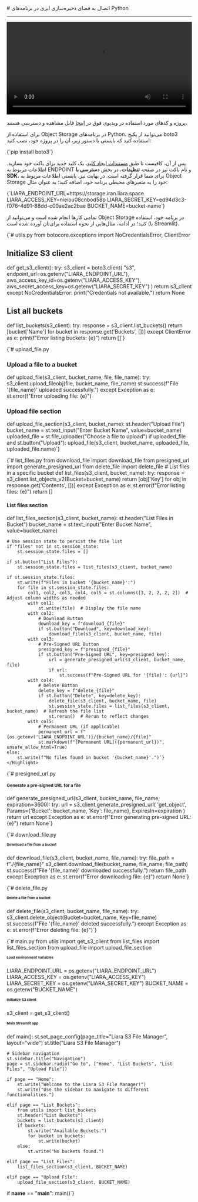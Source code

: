 

<Layout>
<Head>
<title>مستندات اتصال به Object Storage در Python - لیارا</title>
<meta property="og:title" content="مستندات خدمات رایانش ابری لیارا" />
<meta property="og:description" content="مستندات مربوط به اتصال به فضای ذخیره‌سازی ابری یا Object Storage با AWS SDK S3 در Python در لیارا"  />
<meta property="og:image" content="https://media.liara.ir/logos/liara-poster.jpg" />
</Head>
# اتصال به فضای ذخیره‌سازی ابری در برنامه‌های Python
<hr className="mb-2" />

<video
  src="https://media.liara.ir/python/python-object-storage.mp4"
  controls="controls"
  className="block w-full"
  width="100%"
/>

<div className="h-2" />
<Alert variant="success">
<p>
پروژه و کدهای مورد استفاده در ویدیوی فوق در <a href="https://github.com/liara-cloud/python-getting-started/tree/objectStorage" className="text-[#2196f3] ">اینجا</a> قابل مشاهده و دسترسی هستند.
</p>
</Alert>

برای استفاده از Object Storage در برنامه‌های Python، می‌توانید از 
پکیج <Important>boto3</Important> استفاده کنید که بایستی با دستور زیر، آن را در پروژه خود، نصب کنید:

<div className="h-2" />
<div dir='ltr'>
    <Highlight className="bash">
        {`pip install boto3`}
    </Highlight>
</div>
<div className="h-2" />

پس از آن، کافیست تا طبق <a href="/object-storage/how-tos/create-key" className="text-[#2196f3] ">مستندات ایجاد کلید</a>، یک کلید جدید برای باکت خود بسازید.
اطلاعات مربوط به ENDPOINT و نام باکت نیز در صفحه **تنظیمات**، در بخش **دسترسی با SDK**، 
برای شما قرار گرفته است.
در نهایت نیز، بایستی 
اطلاعات مربوط به Object Storage خود را 
به متغیرهای محیطی برنامه خود، اضافه کنید؛ به عنوان مثال:

<div className="h-2" />
<div dir='ltr'>
    <Highlight className="bash">
        {`LIARA_ENDPOINT_URL=https://storage.iran.liara.space
LIARA_ACCESS_KEY=nieiou08cnbod58p
LIARA_SECRET_KEY=ed94d3c3-f076-4d91-88dd-c00ae2ac2bae
BUCKET_NAME=bucket-name`}
    </Highlight>
</div>
<div className="h-2" />

تمامی کارها انجام شده است و می‌توانید از Object Storage در برنامه خود، استفاده کنید؛
در ادامه، مثال‌هایی از نحوه استفاده برای‌تان آورده شده است (با Streamlit).

<Section id="s3-client" title="ایجاد کلاینت S3 و لیست کردن باکت‌ها" />
<div className="h-2" />
<div dir='ltr'>
    <Highlight className="py">
        {`# utils.py
from botocore.exceptions import NoCredentialsError, ClientError

# Initialize S3 client
def get_s3_client():
    try:
        s3_client = boto3.client(
            "s3",
            endpoint_url=os.getenv("LIARA_ENDPOINT_URL"),
            aws_access_key_id=os.getenv("LIARA_ACCESS_KEY"),
            aws_secret_access_key=os.getenv("LIARA_SECRET_KEY")
        )
        return s3_client
    except NoCredentialsError:
        print("Credentials not available.")
        return None

# List all buckets
def list_buckets(s3_client):
    try:
        response = s3_client.list_buckets()
        return [bucket['Name'] for bucket in response.get('Buckets', [])]
    except ClientError as e:
        print(f"Error listing buckets: {e}")
        return []`}
    </Highlight>
</div>
<div className="h-2" />


<Section id="upload" title="آپلود فایل" />
<div className="h-2" />
<div dir='ltr'>
    <Highlight className="py">
        {`# upload_file.py

# Upload a file to a bucket
def upload_file(s3_client, bucket_name, file, file_name):
    try:
        s3_client.upload_fileobj(file, bucket_name, file_name)
        st.success(f"File '{file_name}' uploaded successfully.")
    except Exception as e:
        st.error(f"Error uploading file: {e}")

# Upload file section
def upload_file_section(s3_client, bucket_name):
    st.header("Upload File")
    bucket_name = st.text_input("Enter Bucket Name", value=bucket_name)
    uploaded_file = st.file_uploader("Choose a file to upload")
    if uploaded_file and st.button("Upload"):
        upload_file(s3_client, bucket_name, uploaded_file, uploaded_file.name)`}
    </Highlight>
</div>
<div className="h-2" />

<Section id="list" title="لیست کردن فایل‌ها" />
<div className="h-2" />
<div dir='ltr'>
    <Highlight className="py">
        {`# list_files.py
from download_file import download_file
from presigned_url import generate_presigned_url
from delete_file import delete_file
# List files in a specific bucket
def list_files(s3_client, bucket_name):
    try:
        response = s3_client.list_objects_v2(Bucket=bucket_name)
        return [obj['Key'] for obj in response.get('Contents', [])]
    except Exception as e:
        st.error(f"Error listing files: {e}")
        return []

# List files section
def list_files_section(s3_client, bucket_name):
    st.header("List Files in Bucket")
    bucket_name = st.text_input("Enter Bucket Name", value=bucket_name)

    # Use session state to persist the file list
    if "files" not in st.session_state:
        st.session_state.files = []

    if st.button("List Files"):
        st.session_state.files = list_files(s3_client, bucket_name)

    if st.session_state.files:
        st.write(f"Files in bucket '{bucket_name}':")
        for file in st.session_state.files:
            col1, col2, col3, col4, col5 = st.columns([3, 2, 2, 2, 2])  # Adjust column widths as needed
            with col1:
                st.write(file)  # Display the file name
            with col2:
                # Download Button
                download_key = f"download_{file}"
                if st.button("Download", key=download_key):
                    download_file(s3_client, bucket_name, file)
            with col3:
                # Pre-Signed URL Button
                presigned_key = f"presigned_{file}"
                if st.button("Pre-Signed URL", key=presigned_key):
                    url = generate_presigned_url(s3_client, bucket_name, file)
                    if url:
                        st.success(f"Pre-Signed URL for '{file}': {url}")
            with col4:
                # Delete Button
                delete_key = f"delete_{file}"
                if st.button("Delete", key=delete_key):
                    delete_file(s3_client, bucket_name, file)
                    st.session_state.files = list_files(s3_client, bucket_name)  # Refresh the file list
                    st.rerun()  # Rerun to reflect changes
            with col5:
                # Permanent URL (if applicable)
                permanent_url = f"{os.getenv('LIARA_ENDPOINT_URL')}/{bucket_name}/{file}"
                st.markdown(f"[Permanent URL]({permanent_url})", unsafe_allow_html=True)
    else:
        st.write(f"No files found in bucket '{bucket_name}'.")`}
    </Highlight>
</div>
<div className="h-2" />

<Section id="presigned-url" title="دریافت لینک موقت دانلود فایل" />
<div className="h-2" />
<div dir='ltr'>
    <Highlight className="py">
        {`# presigned_url.py

# Generate a pre-signed URL for a file
def generate_presigned_url(s3_client, bucket_name, file_name, expiration=3600):
    try:
        url = s3_client.generate_presigned_url(
            'get_object',
            Params={'Bucket': bucket_name, 'Key': file_name},
            ExpiresIn=expiration
        )
        return url
    except Exception as e:
        st.error(f"Error generating pre-signed URL: {e}")
        return None`}
    </Highlight>
</div>
<div className="h-2" />

<Section id="download" title="دانلود فایل" />
<div className="h-2" />
<div dir='ltr'>
    <Highlight className="py">
        {`# download_file.py

# Download a file from a bucket
def download_file(s3_client, bucket_name, file_name):
    try:
        file_path = f"./{file_name}"
        s3_client.download_file(bucket_name, file_name, file_path)
        st.success(f"File '{file_name}' downloaded successfully.")
        return file_path
    except Exception as e:
        st.error(f"Error downloading file: {e}")
        return None`}
    </Highlight>
</div>
<div className="h-2" />

<Section id="delete" title="حذف فایل" />
<div className="h-2" />
<div dir='ltr'>
    <Highlight className="py">
        {`# delete_file.py

# Delete a file from a bucket
def delete_file(s3_client, bucket_name, file_name):
    try:
        s3_client.delete_object(Bucket=bucket_name, Key=file_name)
        st.success(f"File '{file_name}' deleted successfully.")
    except Exception as e:
        st.error(f"Error deleting file: {e}")`}
    </Highlight>
</div>
<div className="h-2" />


<Section id="main" title="کد اصلی برای استفاده از قابلیت‌ها" />
<div className="h-2" />
<div dir='ltr'>
    <Highlight className="py">
        {`# main.py
from utils import get_s3_client
from list_files import list_files_section
from upload_file import upload_file_section

# Load environment variables
LIARA_ENDPOINT_URL = os.getenv("LIARA_ENDPOINT_URL")
LIARA_ACCESS_KEY = os.getenv("LIARA_ACCESS_KEY")
LIARA_SECRET_KEY = os.getenv("LIARA_SECRET_KEY")
BUCKET_NAME = os.getenv("BUCKET_NAME")

# Initialize S3 client
s3_client = get_s3_client()

# Main Streamlit app
def main():
    st.set_page_config(page_title="Liara S3 File Manager", layout="wide")
    st.title("Liara S3 File Manager")

    # Sidebar navigation
    st.sidebar.title("Navigation")
    page = st.sidebar.radio("Go to", ["Home", "List Buckets", "List Files", "Upload File"])

    if page == "Home":
        st.write("Welcome to the Liara S3 File Manager!")
        st.write("Use the sidebar to navigate to different functionalities.")

    elif page == "List Buckets":
        from utils import list_buckets
        st.header("List Buckets")
        buckets = list_buckets(s3_client)
        if buckets:
            st.write("Available Buckets:")
            for bucket in buckets:
                st.write(bucket)
        else:
            st.write("No buckets found.")

    elif page == "List Files":
        list_files_section(s3_client, BUCKET_NAME)

    elif page == "Upload File":
        upload_file_section(s3_client, BUCKET_NAME)

if __name__ == "__main__":
    main()`}
    </Highlight>
</div>
<div className="h-2" />

</Layout>